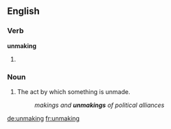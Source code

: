 ==English==

===Verb===
'''unmaking'''

# {{present participle of|unmake}}

===Noun===
{{en-noun}}

# The act by which something is unmade.
#: ''makings and '''unmakings''' of political alliances''

[[de:unmaking]]
[[fr:unmaking]]